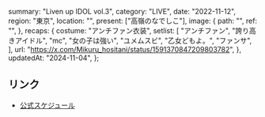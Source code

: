   summary: "Liven up IDOL vol.3",
  category: "LIVE",
  date: "2022-11-12",
  region: "東京",
  location: "",
  present: ["高嶺のなでしこ"],
  image: {
    path: "",
    ref: "",
  },
  recaps: {
    costume: "アンチファン衣装",
    setlist: [
      "アンチファン",
      "誇り高きアイドル",
      "mc",
      "女の子は強い",
      "ユメムスビ",
      "乙女どもよ。",
      "ファンサ",
    ],
    url: "https://x.com/Mikuru_hositani/status/1591370847209803782",
  },
  updatedAt: "2024-11-04",
};

## リンク

- [公式スケジュール](https://takanenonadeshiko.jp/?p=555)
